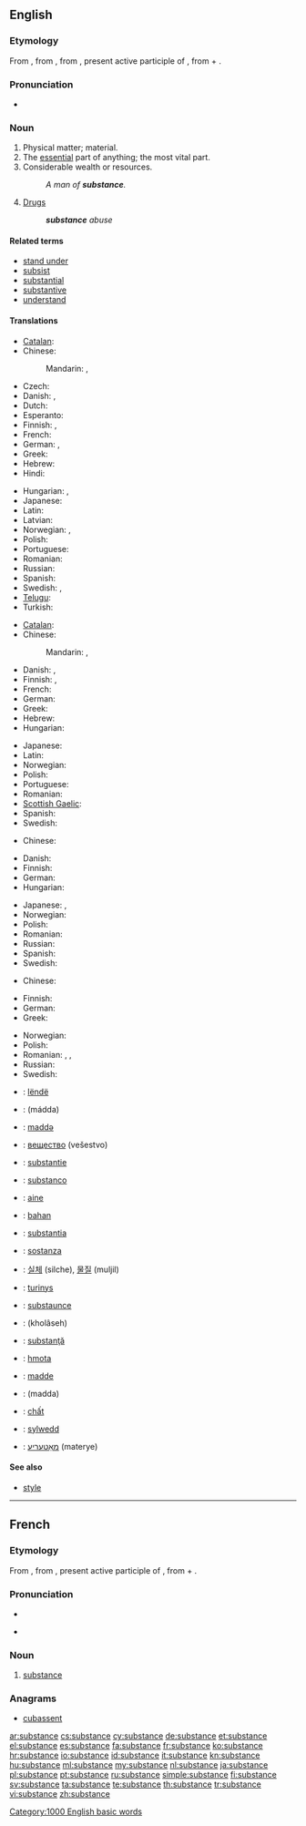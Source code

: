 ==English==
{{wikipedia}}

===Etymology===
From {{etyl|fro}} {{term|substance|lang=fro}}, from {{etyl|la}} {{term|substantia||substance, essence|lang=la}}, from {{term|substans|substāns|lang=la}}, present active participle of {{term|substo|substō|exist; literally, stand under|lang=la}}, from {{term|sub|lang=la}} + {{term|sto|stō|stand|lang=la}}.

===Pronunciation===
* {{audio|en-us-substance.ogg|Audio (US)}}

===Noun===
{{en-noun}}

# Physical matter; material.
# The [[essential]] part of anything; the most vital part.
# Considerable wealth or resources.
#: ''A man of '''substance'''.''
# [[drug|Drugs]] {{gloss|illegal narcotics}}
#: '''''substance''' abuse''

====Related terms====
* [[stand under]]
* [[subsist]]
* [[substantial]]
* [[substantive]]
* [[understand]]

====Translations====
{{trans-top|matter}}
* [[Catalan]]: {{t|ca|substància|f}}
* Chinese:
*: Mandarin: {{t-|cmn|物質|sc=Hani}}, {{t-|cmn|物质|tr=wùzhì|sc=Hani}}
* Czech: {{t+|cs|látka|f}}
* Danish: {{t-|da|substans}}, {{t+|da|masse}}
* Dutch: {{t+|nl|substantie|f}}
* Esperanto: {{t|eo|substanco}}
* Finnish: {{t+|fi|aine}}, {{t+|fi|materia}}
* French: {{t+|fr|substance|f}}
* German: {{t+|de|Substanz|f}}, {{t+|de|Stoff|m}}
* Greek: {{t|el|ουσία|f|tr=ousía}}
* Hebrew: {{t|he|חומר|m|tr=khómer}}
* Hindi: {{t|hi|पदार्थ|m|tr=padārth|xs=Hindi}}
{{trans-mid}}
* Hungarian: {{t+|hu|anyag}}, {{t+|hu|tartalom}}
* Japanese: {{t+|ja|物質|tr=busshitsu}}
* Latin: {{t-|la|substantia|f}}
* Latvian: {{t|lv|viela|f}}
* Norwegian: {{t-|no|substans|m}}, {{t+|no|masse|m}}
* Polish: {{t+|pl|substancja|f}}
* Portuguese: {{t+|pt|substância|f}}
* Romanian: {{t|ro|substanță|f}}
* Russian: {{t+|ru|вещество|n|tr=veščestvó}}
* Spanish: {{t+|es|sustancia|f}}
* Swedish: {{t+|sv|ämne|n}}, {{t+|sv|substans|c}}
* [[Telugu]]: {{t|te|పదార్థము|tr=padaarthamu}}
* Turkish: {{t+|tr|madde}}
{{trans-bottom}}

{{trans-top|essential part}}
* [[Catalan]]: {{t|ca|substància|f}}
* Chinese:
*: Mandarin: {{t|cmn|實質|sc=Hani}}, {{t|cmn|实质|tr=shízhì|sc=Hani}}
* Danish: {{t|da|substans}}, {{t|da|hovedindhold}}
* Finnish: {{t+|fi|ydin}}, {{t+|fi|substanssi}}
* French: {{t+|fr|substance|f}}
* German: {{t+|de|Substanz|f}}
* Greek: {{t|el|ουσία|f|tr=ousía}}
* Hebrew: {{t|he|תוכן|m|tr=tókhen}}
* Hungarian: {{t+|hu|lényeg}}
{{trans-mid}}
* Japanese: {{t|ja|骨子|tr=kosshi}}
* Latin: {{t-|la|substantia|f}}
* Norwegian: {{t-|no|substans|m}}
* Polish: {{t+|pl|istota|f}}
* Portuguese: {{t+|pt|substância|f}}
* Romanian: {{t|ro|substanță|f}}
* [[Scottish Gaelic]]: {{t|gd|susbaint|f}}
* Spanish: {{t+|es|sustancia|f}}
* Swedish: {{t+|sv|substans|c}}
{{trans-bottom}}

{{trans-top|considerable wealth}}
* Chinese:
*: {{trreq|zh}}
* Danish: {{t-|da|formue}}
* Finnish: {{t+|fi|vara|alt=varat}}
* German: {{t+|de|Substanz|f}}
* Hungarian: {{t+|hu|vagyon}}
{{trans-mid}}
* Japanese: {{t-|ja|本質|tr=honshitsu}}, {{t-|ja|実体|tr=jittai}}
* Norwegian: {{t-|no|formue|m}}
* Polish: {{t-|pl|majątek|m}}
* Romanian: {{t|ro|substanță|f}}
* Russian: {{t|ru|вес|m|tr=ves}}
* Spanish: {{t+|es|sustancia|f}}
* Swedish: {{t+|sv|resurs|c}}
{{trans-bottom}}

{{trans-top|drugs}}
* Chinese:
*: {{trreq|zh}}
* Finnish: {{t+|fi|aine|alt=aineet}}
* German: {{t+|de|Substanz|f}}
* Greek: {{t|el|ουσίες|tr=ousíes}} {{f|p}}
{{trans-mid}}
* Norwegian: {{t+|no|narkotika}}
* Polish: {{t+|pl|narkotyk|m}}
* Romanian: {{t|ro|drog|n}}, {{t|ro|droguri|n|p}}, {{t|ro|narcotic|n}}
* Russian: {{t+|ru|вещество|n|tr=veščestvó}}
* Swedish: {{t+|sv|substans|c}}
{{trans-bottom}}

{{checktrans-top}}
* {{ttbc|sq}}: [[lëndë]]
* {{ttbc|ar}}: {{Arab|[[مادة]]}} (mádda) {{f}}
* {{ttbc|az}}: [[maddə]]
* {{ttbc|bg}}: [[вещество]] (vešestvo) {{n}}
* {{ttbc|nl}}: [[substantie]]
* {{ttbc|eo}}: [[substanco]]
* {{ttbc|et}}: [[aine]]
* {{ttbc|id}}: [[bahan]]
* {{ttbc|ia}}: [[substantia]]
* {{ttbc|it}}: [[sostanza]] {{f}}
{{trans-mid}}
* {{ttbc|ko}}: [[실체]] (silche), [[물질]] (muljil)
* {{ttbc|lt}}: [[turinys]]
* {{ttbc|enm}}: [[substaunce]]
* {{ttbc|fa}}: {{fa-Arab|[[خلاصه]]}} (kholâseh)
* {{ttbc|ro}}: [[substanţă]] {{f}}
* {{ttbc|sk}}: [[hmota]] {{f}}
* {{ttbc|tr}}: [[madde]]
* {{ttbc|ug}}: (madda)
* {{ttbc|vi}}: [[chất]]
* {{ttbc|cy}}: [[sylwedd]]
* {{ttbc|yi}}: [[מאַטעריע]] (materye)
{{trans-bottom}}

====See also====
* [[style]]

[[Category:1000 English basic words]]

----

==French==

===Etymology===
From {{etyl|la|fr}} {{term|substantia||substance, essence|lang=la}}, from {{term|substans|substāns|lang=la}}, present active participle of {{term|substo|substō|exist; literally, stand under|lang=la}}, from {{term|sub|lang=la}} + {{term|sto|stō|stand|lang=la}}.

===Pronunciation===
* {{audio|Fr-substance.ogg|audio}}
* {{IPA|/syb.stɑ̃s/|lang=fr}} {{X-SAMPA|/syb.stA~s/}}

===Noun===
{{fr-noun|f}}

# [[#Noun|substance]]

===Anagrams===
* [[cubassent#French|cubassent]]

[[ar:substance]]
[[cs:substance]]
[[cy:substance]]
[[de:substance]]
[[et:substance]]
[[el:substance]]
[[es:substance]]
[[fa:substance]]
[[fr:substance]]
[[ko:substance]]
[[hr:substance]]
[[io:substance]]
[[id:substance]]
[[it:substance]]
[[kn:substance]]
[[hu:substance]]
[[ml:substance]]
[[my:substance]]
[[nl:substance]]
[[ja:substance]]
[[pl:substance]]
[[pt:substance]]
[[ru:substance]]
[[simple:substance]]
[[fi:substance]]
[[sv:substance]]
[[ta:substance]]
[[te:substance]]
[[th:substance]]
[[tr:substance]]
[[vi:substance]]
[[zh:substance]]